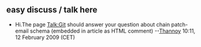 == easy discuss / talk here ==

* Hi.The page [[Talk:Git]] should answer your question about chain patch-email schema (embedded in article as HTML comment) --[[User:Thannoy|Thannoy]] 10:11, 12 February 2009 (CET)
